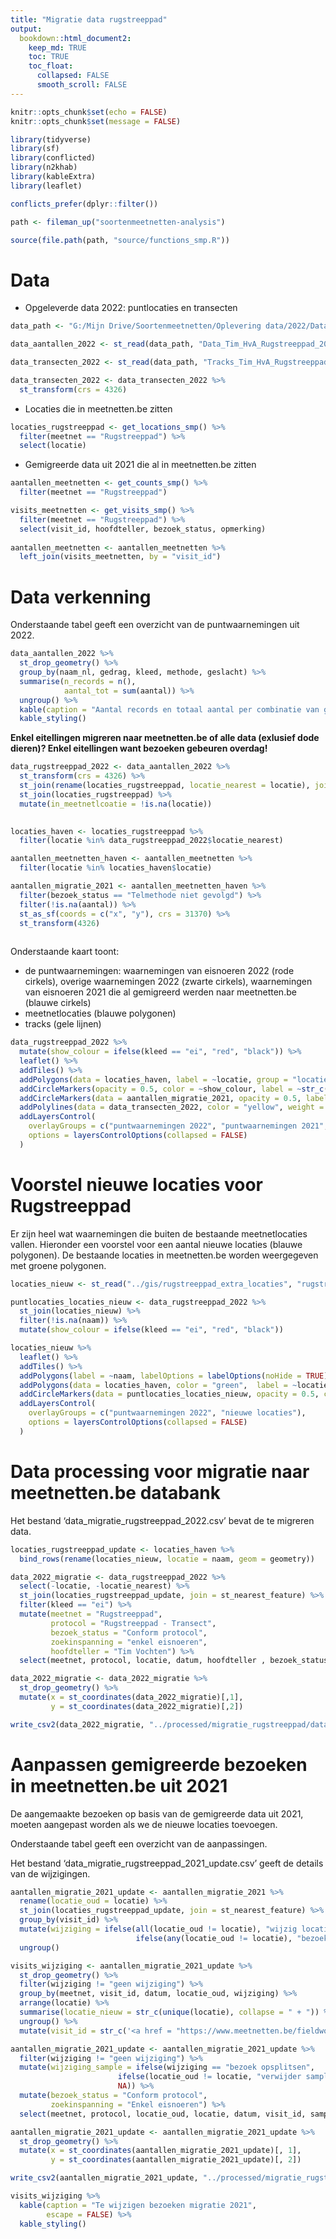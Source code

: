 ```yaml
---
title: "Migratie data rugstreeppad"
output:
  bookdown::html_document2:
    keep_md: TRUE
    toc: TRUE
    toc_float:
      collapsed: FALSE
      smooth_scroll: FALSE
---
```


```r
knitr::opts_chunk$set(echo = FALSE)
knitr::opts_chunk$set(message = FALSE)

library(tidyverse)
library(sf)
library(conflicted)
library(n2khab)
library(kableExtra)
library(leaflet)

conflicts_prefer(dplyr::filter())

path <- fileman_up("soortenmeetnetten-analysis")

source(file.path(path, "source/functions_smp.R"))
```

# Data

+ Opgeleverde data 2022: puntlocaties en transecten

```r

data_path <- "G:/Mijn Drive/Soortenmeetnetten/Oplevering data/2022/Data niet in Meetnetten.be/Rugstreeppad - Oplevering data Meetnetten 2022"

data_aantallen_2022 <- st_read(data_path, "Data_Tim_HvA_Rugstreeppad_2022", quiet = TRUE)

data_transecten_2022 <- st_read(data_path, "Tracks_Tim_HvA_Rugstreeppad_2022", quiet = TRUE)

data_transecten_2022 <- data_transecten_2022 %>%
  st_transform(crs = 4326)
```

+ Locaties die in meetnetten.be zitten

```r
locaties_rugstreeppad <- get_locations_smp() %>%
  filter(meetnet == "Rugstreeppad") %>%
  select(locatie)
```

+ Gemigreerde data uit 2021 die al in meetnetten.be zitten

```r
aantallen_meetnetten <- get_counts_smp() %>%
  filter(meetnet == "Rugstreeppad") 

visits_meetnetten <- get_visits_smp() %>%
  filter(meetnet == "Rugstreeppad") %>%
  select(visit_id, hoofdteller, bezoek_status, opmerking)
  
aantallen_meetnetten <- aantallen_meetnetten %>%
  left_join(visits_meetnetten, by = "visit_id")
```

# Data verkenning

Onderstaande tabel geeft een overzicht van de puntwaarnemingen uit 2022.

```r
data_aantallen_2022 %>%
  st_drop_geometry() %>%
  group_by(naam_nl, gedrag, kleed, methode, geslacht) %>%
  summarise(n_records = n(),
            aantal_tot = sum(aantal)) %>%
  ungroup() %>%
  kable(caption = "Aantal records en totaal aantal per combinatie van gedrag, kleed, methode en geslacht") %>%
  kable_styling()
```

**Enkel eitellingen migreren naar meetnetten.be of alle data (exlusief dode dieren)? Enkel eitellingen want bezoeken gebeuren overdag!**

```r
data_rugstreeppad_2022 <- data_aantallen_2022 %>%
  st_transform(crs = 4326) %>%
  st_join(rename(locaties_rugstreeppad, locatie_nearest = locatie), join = st_nearest_feature) %>%
  st_join(locaties_rugstreeppad) %>%
  mutate(in_meetnetlcoatie = !is.na(locatie))
  
```

```r
locaties_haven <- locaties_rugstreeppad %>%
  filter(locatie %in% data_rugstreeppad_2022$locatie_nearest)

aantallen_meetnetten_haven <- aantallen_meetnetten %>%
  filter(locatie %in% locaties_haven$locatie)

aantallen_migratie_2021 <- aantallen_meetnetten_haven %>%
  filter(bezoek_status == "Telmethode niet gevolgd") %>%
  filter(!is.na(aantal)) %>%
  st_as_sf(coords = c("x", "y"), crs = 31370) %>%
  st_transform(4326)
  
```

Onderstaande kaart toont:

+ de puntwaarnemingen: waarnemingen van eisnoeren 2022 (rode cirkels), overige waarnemingen 2022 (zwarte cirkels), waarnemingen van eisnoeren 2021 die al gemigreerd werden naar meetnetten.be (blauwe cirkels)
+ meetnetlocaties (blauwe polygonen)
+ tracks (gele lijnen)

```r

data_rugstreeppad_2022 %>%
  mutate(show_colour = ifelse(kleed == "ei", "red", "black")) %>%
  leaflet() %>%
  addTiles() %>%
  addPolygons(data = locaties_haven, label = ~locatie, group = "locaties meetnetten") %>%
  addCircleMarkers(opacity = 0.5, color = ~show_colour, label = ~str_c(aantal, " ", kleed, " ", gedrag), group = "puntwaarnemingen 2022") %>%
  addCircleMarkers(data = aantallen_migratie_2021, opacity = 0.5, label = ~aantal, group = "puntwaarnemingen 2021") %>%
  addPolylines(data = data_transecten_2022, color = "yellow", weight = 2, dashArray = 3, group = "tracks") %>%
  addLayersControl(
    overlayGroups = c("puntwaarnemingen 2022", "puntwaarnemingen 2021", "locaties meetnetten", "tracks"),
    options = layersControlOptions(collapsed = FALSE)
  )


```


# Voorstel nieuwe locaties voor Rugstreeppad

Er zijn heel wat waarnemingen die buiten de bestaande meetnetlocaties vallen.
Hieronder een voorstel voor een aantal nieuwe locaties (blauwe polygonen).
De bestaande locaties in meetnetten.be worden weergegeven met groene polygonen.

```r
locaties_nieuw <- st_read("../gis/rugstreeppad_extra_locaties", "rugstreeppad_extra_locaties", quiet = TRUE)

puntlocaties_locaties_nieuw <- data_rugstreeppad_2022 %>%
  st_join(locaties_nieuw) %>%
  filter(!is.na(naam)) %>%
  mutate(show_colour = ifelse(kleed == "ei", "red", "black"))

locaties_nieuw %>%
  leaflet() %>%
  addTiles() %>%
  addPolygons(label = ~naam, labelOptions = labelOptions(noHide = TRUE), group = "nieuwe locaties") %>%
  addPolygons(data = locaties_haven, color = "green",  label = ~locatie, group = "bestaande locaties in meetnetten.be") %>%
  addCircleMarkers(data = puntlocaties_locaties_nieuw, opacity = 0.5, color = ~show_colour, label = ~str_c(aantal, " ", kleed, " ", gedrag), group = "puntwaarnemingen 2022") %>%
  addLayersControl(
    overlayGroups = c("puntwaarnemingen 2022", "nieuwe locaties"),
    options = layersControlOptions(collapsed = FALSE)
  )
```

# Data processing voor migratie naar meetnetten.be databank

Het bestand 'data_migratie_rugstreeppad_2022.csv' bevat de te migreren data.

```r
locaties_rugstreeppad_update <- locaties_haven %>%
  bind_rows(rename(locaties_nieuw, locatie = naam, geom = geometry))

data_2022_migratie <- data_rugstreeppad_2022 %>%
  select(-locatie, -locatie_nearest) %>%
  st_join(locaties_rugstreeppad_update, join = st_nearest_feature) %>%
  filter(kleed == "ei") %>%
  mutate(meetnet = "Rugstreeppad",
         protocol = "Rugstreeppad - Transect",
         bezoek_status = "Conform protocol",
         zoekinspanning = "enkel eisnoeren",
         hoofdteller = "Tim Vochten") %>%
  select(meetnet, protocol, locatie, datum, hoofdteller , bezoek_status, zoekinspanning, levensstadium = kleed, aantal)

data_2022_migratie <- data_2022_migratie %>%
  st_drop_geometry() %>%
  mutate(x = st_coordinates(data_2022_migratie)[,1],
         y = st_coordinates(data_2022_migratie)[,2])

write_csv2(data_2022_migratie, "../processed/migratie_rugstreeppad/data_migratie_rugstreeppad_2022.csv")
```

# Aanpassen gemigreerde bezoeken in meetnetten.be uit 2021

De aangemaakte bezoeken op basis van de gemigreerde data uit 2021, moeten aangepast worden als we de nieuwe locaties toevoegen. 

Onderstaande tabel geeft een overzicht van de aanpassingen. 

Het bestand 'data_migratie_rugstreeppad_2021_update.csv' geeft de details van de wijzigingen.

```r
aantallen_migratie_2021_update <- aantallen_migratie_2021 %>%
  rename(locatie_oud = locatie) %>%
  st_join(locaties_rugstreeppad_update, join = st_nearest_feature) %>%
  group_by(visit_id) %>%
  mutate(wijziging = ifelse(all(locatie_oud != locatie), "wijzig locatienaam",
                            ifelse(any(locatie_oud != locatie), "bezoek opsplitsen", "geen wijziging"))) %>%
  ungroup()

visits_wijziging <- aantallen_migratie_2021_update %>%
  st_drop_geometry() %>%
  filter(wijziging != "geen wijziging") %>%
  group_by(meetnet, visit_id, datum, locatie_oud, wijziging) %>%
  arrange(locatie) %>%
  summarise(locatie_nieuw = str_c(unique(locatie), collapse = " + ")) %>%
  ungroup() %>%
  mutate(visit_id = str_c('<a href = "https://www.meetnetten.be/fieldwork/visits/', visit_id,'">', visit_id, '</a>'))

aantallen_migratie_2021_update <- aantallen_migratie_2021_update %>%
  filter(wijziging != "geen wijziging") %>%
  mutate(wijziging_sample = ifelse(wijziging == "bezoek opsplitsen",
                        ifelse(locatie_oud != locatie, "verwijder sample van bestaand bezoek en voeg toe aan nieuw bezoek", "behoud sample"),
                        NA)) %>%
  mutate(bezoek_status = "Conform protocol",
         zoekinspanning = "Enkel eisnoeren") %>%
  select(meetnet, protocol, locatie_oud, locatie, datum, visit_id, sample_id, hoofdteller, bezoek_status, levensstadium, aantal, wijziging, wijziging_sample)

aantallen_migratie_2021_update <- aantallen_migratie_2021_update %>%
  st_drop_geometry() %>%
  mutate(x = st_coordinates(aantallen_migratie_2021_update)[, 1],
         y = st_coordinates(aantallen_migratie_2021_update)[, 2])

write_csv2(aantallen_migratie_2021_update, "../processed/migratie_rugstreeppad/data_migratie_rugstreeppad_2021_update.csv")

visits_wijziging %>%
  kable(caption = "Te wijzigen bezoeken migratie 2021",
        escape = FALSE) %>%
  kable_styling()
```

